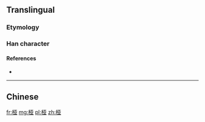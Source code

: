 {{also|椏}}
{{character info/new}}

==Translingual==
{{Han simplified forms|椏|𬂲|桠|ex=y}}

===Etymology===
{{Han simp|椏|f=亞|t=亚}}

===Han character===
{{Han char|rn=75|rad=木|as=06|sn=10|four=|canj=DMTC|ids=⿰木亚}}

====References====
* {{Han ref|kx=0526.211|hdz=21195.041|uh=6860|ud=26720}}

----

==Chinese==
{{zh-see|椏}}

[[fr:桠]]
[[mg:桠]]
[[pl:桠]]
[[zh:桠]]
